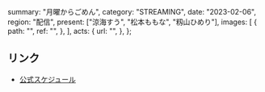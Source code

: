   summary: "月曜からごめん",
  category: "STREAMING",
  date: "2023-02-06",
  region: "配信",
  present: ["涼海すう", "松本ももな", "籾山ひめり"],
  images: [
    {
      path: "",
      ref: "",
    },
  ],
  acts: {
    url: "",
  },
};

## リンク

- [公式スケジュール](https://takanenonadeshiko.jp/?p=732)
